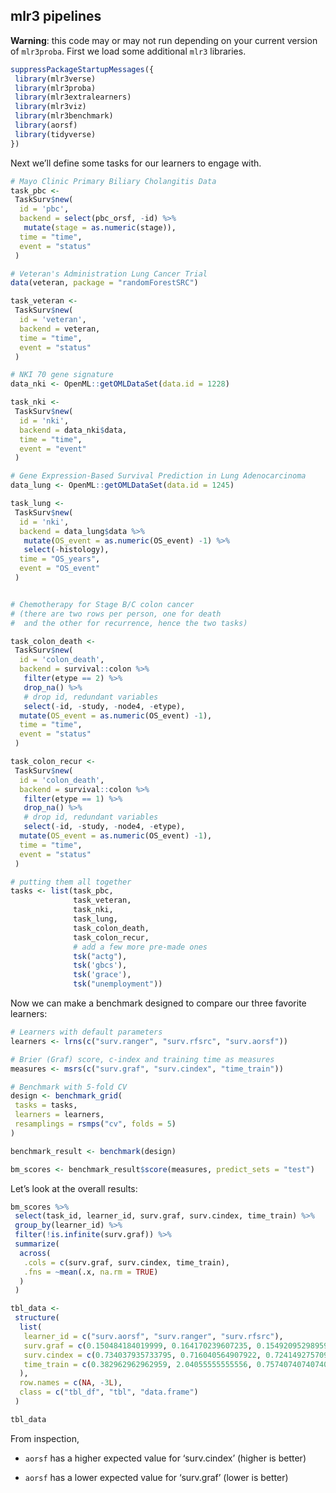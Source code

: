 

## mlr3 pipelines

__Warning__: this code may or may not run depending on your current version of `mlr3proba`. First we load some additional `mlr3` libraries.

```r

suppressPackageStartupMessages({
 library(mlr3verse)
 library(mlr3proba)
 library(mlr3extralearners)
 library(mlr3viz)
 library(mlr3benchmark)
 library(aorsf)
 library(tidyverse)
})

```

Next we'll define some tasks for our learners to engage with.

```r

# Mayo Clinic Primary Biliary Cholangitis Data
task_pbc <-
 TaskSurv$new(
  id = 'pbc',
  backend = select(pbc_orsf, -id) %>%
   mutate(stage = as.numeric(stage)),
  time = "time",
  event = "status"
 )

# Veteran's Administration Lung Cancer Trial
data(veteran, package = "randomForestSRC")

task_veteran <-
 TaskSurv$new(
  id = 'veteran',
  backend = veteran,
  time = "time",
  event = "status"
 )

# NKI 70 gene signature
data_nki <- OpenML::getOMLDataSet(data.id = 1228)

task_nki <-
 TaskSurv$new(
  id = 'nki',
  backend = data_nki$data,
  time = "time",
  event = "event"
 )

# Gene Expression-Based Survival Prediction in Lung Adenocarcinoma
data_lung <- OpenML::getOMLDataSet(data.id = 1245)

task_lung <-
 TaskSurv$new(
  id = 'nki',
  backend = data_lung$data %>%
   mutate(OS_event = as.numeric(OS_event) -1) %>%
   select(-histology),
  time = "OS_years",
  event = "OS_event"
 )


# Chemotherapy for Stage B/C colon cancer
# (there are two rows per person, one for death
#  and the other for recurrence, hence the two tasks)

task_colon_death <-
 TaskSurv$new(
  id = 'colon_death',
  backend = survival::colon %>%
   filter(etype == 2) %>%
   drop_na() %>%
   # drop id, redundant variables
   select(-id, -study, -node4, -etype),
  mutate(OS_event = as.numeric(OS_event) -1),
  time = "time",
  event = "status"
 )

task_colon_recur <-
 TaskSurv$new(
  id = 'colon_death',
  backend = survival::colon %>%
   filter(etype == 1) %>%
   drop_na() %>%
   # drop id, redundant variables
   select(-id, -study, -node4, -etype),
  mutate(OS_event = as.numeric(OS_event) -1),
  time = "time",
  event = "status"
 )

# putting them all together
tasks <- list(task_pbc,
              task_veteran,
              task_nki,
              task_lung,
              task_colon_death,
              task_colon_recur,
              # add a few more pre-made ones
              tsk("actg"),
              tsk('gbcs'),
              tsk('grace'),
              tsk("unemployment"))

```

Now we can make a benchmark designed to compare our three favorite learners:

```r

# Learners with default parameters
learners <- lrns(c("surv.ranger", "surv.rfsrc", "surv.aorsf"))

# Brier (Graf) score, c-index and training time as measures
measures <- msrs(c("surv.graf", "surv.cindex", "time_train"))

# Benchmark with 5-fold CV
design <- benchmark_grid(
 tasks = tasks,
 learners = learners,
 resamplings = rsmps("cv", folds = 5)
)

benchmark_result <- benchmark(design)

bm_scores <- benchmark_result$score(measures, predict_sets = "test")

```


Let's look at the overall results:

```r

bm_scores %>%
 select(task_id, learner_id, surv.graf, surv.cindex, time_train) %>%
 group_by(learner_id) %>%
 filter(!is.infinite(surv.graf)) %>%
 summarize(
  across(
   .cols = c(surv.graf, surv.cindex, time_train),
   .fns = ~mean(.x, na.rm = TRUE)
  )
 )


```


```r

tbl_data <-
 structure(
  list(
   learner_id = c("surv.aorsf", "surv.ranger", "surv.rfsrc"),
   surv.graf = c(0.150484184019999, 0.164170239607235, 0.154920952989591),
   surv.cindex = c(0.734037935733795, 0.716040564907922, 0.724149275709082),
   time_train = c(0.382962962962959, 2.04055555555556, 0.757407407407405)
  ),
  row.names = c(NA, -3L),
  class = c("tbl_df", "tbl", "data.frame")
 )

tbl_data

```


From inspection,

- `aorsf` has a higher expected value for 'surv.cindex' (higher is better)

- `aorsf` has a lower expected value for 'surv.graf' (lower is better)

